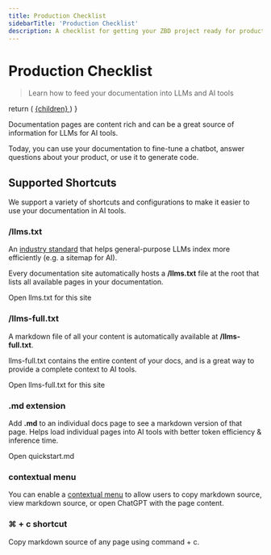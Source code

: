 ```yaml
---
title: Production Checklist
sidebarTitle: 'Production Checklist'
description: A checklist for getting your ZBD project ready for production.
---
```


# Production Checklist

> Learn how to feed your documentation into LLMs and AI tools

  return (
    <a href={href} className="text-sm font-medium text-white dark:!text-zinc-950 bg-zinc-900 hover:bg-zinc-700 dark:bg-zinc-100 hover:dark:bg-zinc-300 rounded-full px-3.5 py-1.5 not-prose">
      {children}
    </a>
  )
}

Documentation pages are content rich and can be a great source of information for LLMs for AI tools.

Today, you can use your documentation to fine-tune a chatbot, answer questions about your product, or use it to generate code.

## Supported Shortcuts

We support a variety of shortcuts and configurations to make it easier to use your documentation in AI tools.

### /llms.txt

An [industry standard](https://llmstxt.org) that helps general-purpose LLMs index more efficiently (e.g. a sitemap for AI).

Every documentation site automatically hosts a **/llms.txt** file at the root that lists all available pages in your documentation.

<PreviewButton href="https://mintlify.com/docs/llms.txt">Open llms.txt for this site</PreviewButton>

### /llms-full.txt

A markdown file of all your content is automatically available at **/llms-full.txt**.

llms-full.txt contains the entire content of your docs, and is a great way to provide a complete context to AI tools.

<PreviewButton href="https://mintlify.com/docs/llms-full.txt">Open llms-full.txt for this site</PreviewButton>

### .md extension

Add **.md** to an individual docs page to see a markdown version of that page. Helps load individual pages into AI tools with better token efficiency & inference time.

<PreviewButton href="https://mintlify.com/docs/quickstart.md">Open quickstart.md</PreviewButton>

### contextual menu

You can enable a [contextual menu](/core-concepts/settings#param-contextual) to allow users to copy markdown source, view markdown source, or open ChatGPT with the page content.

### ⌘ + c shortcut

Copy markdown source of any page using command + c.
